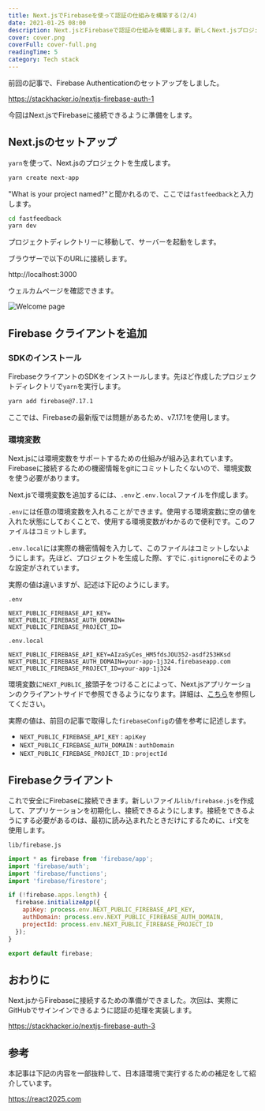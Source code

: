 ```yaml
---
title: Next.jsでFirebaseを使って認証の仕組みを構築する(2/4)
date: 2021-01-25 08:00
description: Next.jsとFirebaseで認証の仕組みを構築します。新しくNext.jsプロジェクトを作成して、セットアップします。
cover: cover.png
coverFull: cover-full.png
readingTime: 5
category: Tech stack
---
```

前回の記事で、Firebase Authenticationのセットアップをしました。

https://stackhacker.io/nextjs-firebase-auth-1

今回はNext.jsでFirebaseに接続できるように準備をします。

## Next.jsのセットアップ

`yarn`を使って、Next.jsのプロジェクトを生成します。

```bash {hiddenLineNum}
yarn create next-app
```

"What is your project named?"と聞かれるので、ここでは`fastfeedback`と入力します。

```bash {hiddenLineNum}
cd fastfeedback
yarn dev
```

プロジェクトディレクトリーに移動して、サーバーを起動をします。

ブラウザーで以下のURLに接続します。

http://localhost:3000

ウェルカムページを確認できます。

![Welcome page](welcome.png)

## Firebase クライアントを追加

### SDKのインストール

FirebaseクライアントのSDKをインストールします。先ほど作成したプロジェクトディレクトリで`yarn`を実行します。

```sh {hiddenLineNum}
yarn add firebase@7.17.1
```

ここでは、Firebaseの最新版では問題があるため、v7.17.1を使用します。

### 環境変数

Next.jsには環境変数をサポートするための仕組みが組み込まれています。Firebaseに接続するための機密情報をgitにコミットしたくないので、環境変数を使う必要があります。

Next.jsで環境変数を追加するには、`.env`と`.env.local`ファイルを作成します。

`.env`には任意の環境変数を入れることができます。使用する環境変数に空の値を入れた状態にしておくことで、使用する環境変数がわかるので便利です。このファイルはコミットします。

`.env.local`には実際の機密情報を入力して、このファイルはコミットしないようにします。先ほど、プロジェクトを生成した際、すでに`.gitignore`にそのような設定がされています。

実際の値は違いますが、記述は下記のようにします。

`.env`

```
NEXT_PUBLIC_FIREBASE_API_KEY=
NEXT_PUBLIC_FIREBASE_AUTH_DOMAIN=
NEXT_PUBLIC_FIREBASE_PROJECT_ID=
```

`.env.local`

```
NEXT_PUBLIC_FIREBASE_API_KEY=AIzaSyCes_HM5fdsJOU352-asdf253HKsd
NEXT_PUBLIC_FIREBASE_AUTH_DOMAIN=your-app-1j324.firebaseapp.com
NEXT_PUBLIC_FIREBASE_PROJECT_ID=your-app-1j324
```

環境変数に`NEXT_PUBLIC_`接頭子をつけることによって、Next.jsアプリケーションのクライアントサイドで参照できるようになります。詳細は、[こちら](https://nextjs.org/docs/basic-features/environment-variables#exposing-environment-variables-to-the-browser)を参照してください。

実際の値は、前回の記事で取得した`firebaseConfig`の値を参考に記述します。

- `NEXT_PUBLIC_FIREBASE_API_KEY` : `apiKey`
- `NEXT_PUBLIC_FIREBASE_AUTH_DOMAIN` : `authDomain`
- `NEXT_PUBLIC_FIREBASE_PROJECT_ID` : `projectId`

## Firebaseクライアント

これで安全にFirebaseに接続できます。新しいファイル`lib/firebase.js`を作成して、アプリケーションを初期化し、接続できるようにします。接続をできるようにする必要があるのは、最初に読み込まれたときだけにするために、`if`文を使用します。

`lib/firebase.js`

```js
import * as firebase from 'firebase/app';
import 'firebase/auth';
import 'firebase/functions';
import 'firebase/firestore';

if (!firebase.apps.length) {
  firebase.initializeApp({
    apiKey: process.env.NEXT_PUBLIC_FIREBASE_API_KEY,
    authDomain: process.env.NEXT_PUBLIC_FIREBASE_AUTH_DOMAIN,
    projectId: process.env.NEXT_PUBLIC_FIREBASE_PROJECT_ID
  });
}

export default firebase;
```

## おわりに

Next.jsからFirebaseに接続するための準備ができました。次回は、実際にGitHubでサインインできるように認証の処理を実装します。

https://stackhacker.io/nextjs-firebase-auth-3

## 参考

本記事は下記の内容を一部抜粋して、日本語環境で実行するための補足をして紹介しています。

https://react2025.com

